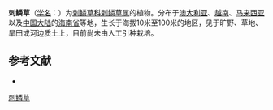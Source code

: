 {{Speciesbox
| name = 刺鳞草
| status = 
| status_system = 
| image =
| genus = Centrolepis
| species = banksii
| authority = (R. Br.) Roem. et Schult
}}

'''刺鳞草'''（[[学名|学名]]：{{lang|la|''Centrolepis banksii''}}）为[[刺鳞草科|刺鳞草科]][[刺鳞草属|刺鳞草属]]的植物。分布于[[澳大利亚|澳大利亚]]、[[越南|越南]]、[[马来西亚|马来西亚]]以及[[中国大陆|中国大陆]]的[[海南省|海南省]]等地，生长于海拔10米至100米的地区，见于旷野、草地、旱田或河边质土上，目前尚未由人工引种栽培。

== 参考文献 ==
<div class="references-small">
* {{cite web| url =http://www.bioinfo.cn/db05/KmzwSpecies.php?action=view&id=3377| title =刺鳞草| work =《中国高等植物数据库全库》| publisher =中国科学院微生物研究所| author =昆明植物研究所| accessdate =2009-02-24| deadurl =yes| archiveurl =https://web.archive.org/web/20160305084220/http://www.bioinfo.cn/db05/KmzwSpecies.php?action=view&id=3377| archivedate =2016-03-05}}
</div>
{{Taxonbar|from=Q10898752}}

[[Category:刺鳞草属|刺鳞草]]


{{植物小作品}}